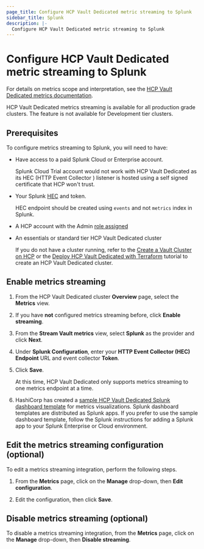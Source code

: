 ```yaml
---
page_title: Configure HCP Vault Dedicated metric streaming to Splunk
sidebar_title: Splunk
description: |-
  Configure HCP Vault Dedicated metric streaming to Splunk
---
```


# Configure HCP Vault Dedicated metric streaming to Splunk

For details on metrics scope and interpretation, see the [HCP Vault Dedicated metrics
documentation](/hcp/docs/vault/logs-metrics).

<Note title="Availability">

HCP Vault Dedicated metrics streaming is available for all
production grade clusters. The feature is not available for Development tier
clusters.

</Note>

## Prerequisites

To configure metrics streaming to Splunk, you will need to
have:

- Have access to a paid Splunk Cloud or Enterprise account.

   <Note>

   Splunk Cloud Trial account would not work with HCP Vault Dedicated as its HEC (HTTP Event Collector ) listener is hosted using a self signed certificate that HCP won't trust.

   </Note>

- Your Splunk [HEC](https://docs.splunk.com/Documentation/Splunk/8.2.2/Data/UsetheHTTPEventCollector) and token.

   <Note>

   HEC endpoint should be created using `events` and not `metrics` index in Splunk.

   </Note>

- A HCP account with the Admin [role assigned](/hcp/docs/hcp/iam/access-management)
- An essentials or standard tier HCP Vault Dedicated cluster

   <Note>

   If you do not have a cluster running, refer to the [Create a Vault Cluster on
   HCP](/vault/tutorials/get-started-hcp-vault-dedicated/get-started-vault) or  the [Deploy HCP Vault Dedicated with
   Terraform](/vault/tutorials/cloud-ops/terraform-hcp-provider-vault) tutorial to create an HCP Vault Dedicated
   cluster.

   </Note>

## Enable metrics streaming

1. From the HCP Vault Dedicated cluster **Overview** page, select the **Metrics** view.

1. If you have **not** configured metrics streaming before, click **Enable
   streaming**.

1. From the **Stream Vault metrics** view, select **Splunk** as the provider and click **Next**.

1. Under **Splunk Configuration**, enter your **HTTP Event Collector (HEC)
   Endpoint** URL and event collector **Token**.

1. Click **Save**.

   <Note>

   At this time, HCP Vault Dedicated only supports metrics streaming to one
   metrics endpoint at a time.

   </Note>

1. HashiCorp has created a [sample HCP Vault Dedicated Splunk dashboard
template](https://splunkbase.splunk.com/app/5733/) for metrics visualizations.
Splunk dashboard templates are distributed as Splunk apps. If you prefer to use
the sample dashboard template, follow the Splunk instructions for adding a
Splunk app to your Splunk Enterprise or Cloud environment.

## Edit the metrics streaming configuration (optional)

To edit a metrics streaming integration, perform the following steps.

1. From the **Metrics** page, click on the **Manage** drop-down, then **Edit
configuration**.

1. Edit the configuration, then click **Save**.

## Disable metrics streaming (optional)

To disable a metrics streaming integration, from the **Metrics** page, click on
the **Manage** drop-down, then **Disable streaming**.